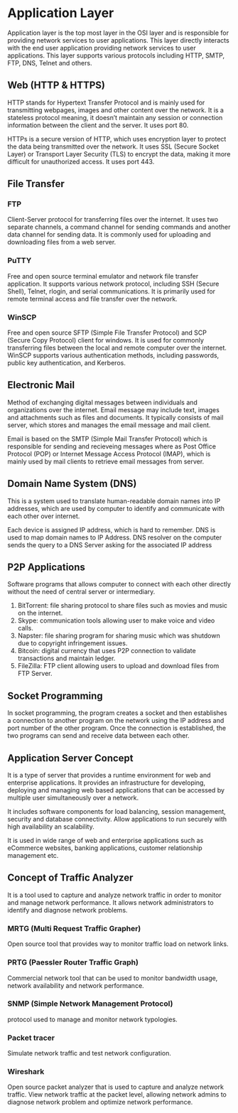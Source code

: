 # Application Layer

Application layer is the top most layer in the OSI layer and is responsible for providing network services to user applications. This layer directly interacts with the end user application providing network services to user applications. This layer supports various protocols including HTTP, SMTP, FTP, DNS, Telnet and others.

## Web (HTTP & HTTPS)

HTTP stands for Hypertext Transfer Protocol and is mainly used for transmitting webpages, images and other content over the network. It is a stateless protocol meaning, it doesn’t maintain any session or connection information between the client and the server. It uses port 80.

HTTPs is a secure version of HTTP, which uses encryption layer to protect the data being transmitted over the network. It uses SSL (Secure Socket Layer) or Transport Layer Security (TLS) to encrypt the data, making it more difficult for unauthorized access. It uses port 443.

## File Transfer

### FTP

Client-Server protocol for transferring files over the internet. It uses two separate channels, a command channel for sending commands and another data channel for sending data. It is commonly used for uploading and downloading files from a web server.

### PuTTY

Free and open source terminal emulator and network file transfer application. It supports various network protocol, including SSH (Secure Shell), Telnet, rlogin, and serial communications. It is primarily used for remote terminal access and file transfer over the network.

### WinSCP

Free and open source SFTP (Simple File Transfer Protocol) and SCP (Secure Copy Protocol) client for windows. It is used for commonly transferring files between the local and remote computer over the internet. WinSCP supports various authentication methods, including passwords, public key authentication, and Kerberos.

## Electronic Mail

Method of exchanging digital messages between individuals and organizations over the internet. Email message may include text, images and attachments such as files and documents. It typically consists of mail server, which stores and manages the email message and mail client.

Email is based on the SMTP (Simple Mail Transfer Protocol) which is responsible for sending and recieveing messages where as Post Office Protocol (POP) or Internet Message Access Protocol (IMAP), which is mainly used by mail clients to retrieve email messages from server.

## Domain Name System (DNS)

This is a system used to translate human-readable domain names into IP addresses, which are used by computer to identify and communicate with each other over internet.

Each device is assigned IP address, which is hard to remember. DNS is used to map domain names to IP Address. DNS resolver on the computer sends the query to a DNS Server asking for the associated IP address

## P2P Applications

Software programs that allows computer to connect with each other directly without the need of central server or intermediary.

1. BitTorrent: file sharing protocol to share files such as movies and music on the internet.
2. Skype: communication tools allowing user to make voice and video calls.
3. Napster: file sharing program for sharing music which was shutdown due to copyright infringement issues.
4. Bitcoin: digital currency that uses P2P connection to validate transactions and maintain ledger.
5. FileZilla: FTP client allowing users to upload and download files from FTP Server.

## Socket Programming

In socket programming, the program creates a socket and then establishes a connection to another program on the network using the IP address and port number of the other program. Once the connection is established, the two programs can send and receive data between each other.

## Application Server Concept

It is a type of server that provides a runtime environment for web and enterprise applications. It provides an infrastructure for developing, deploying and managing web based applications that can be accessed by multiple user simultaneously over a network.

It includes software components for load balancing, session management, security and database connectivity. Allow applications to run securely with high availability an scalability.

It is used in wide range of web and enterprise applications such as eCommerce websites, banking applications, customer relationship management etc.

## Concept of Traffic Analyzer

It is a tool used to capture and analyze network traffic in order to monitor and manage network performance. It allows network administrators to identify and diagnose network problems.

### MRTG (Multi Request Traffic Grapher)

Open source tool that provides way to monitor traffic load on network links.

### PRTG (Paessler Router Traffic Graph)

Commercial network tool that can be used to monitor bandwidth usage, network availability and network performance.

### SNMP (Simple Network Management Protocol)

protocol used to manage and monitor network typologies.

### Packet tracer

Simulate network traffic and test network configuration.

### Wireshark

Open source packet analyzer that is used to capture and analyze network traffic. View network traffic at the packet level, allowing network admins to diagnose network problem and optimize network performance.

